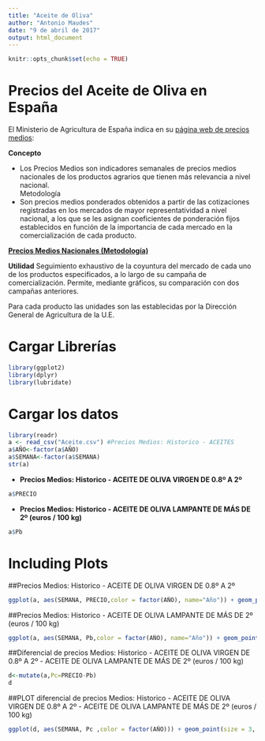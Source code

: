 ```yaml
---
title: "Aceite de Oliva"
author: "Antonio Maudes"
date: "9 de abril de 2017"
output: html_document
---
```



```r
knitr::opts_chunk$set(echo = TRUE)
```

# Precios del Aceite de Oliva en España

El Ministerio de Agricultura de España indica en su [página web de precios medios](http://www.mapama.gob.es/es/estadistica/temas/estadisticas-agrarias/economia/precios-medios-nacionales/pmn_tabla.asp):

<div class ="cool.Border">

**Concepto**

- Los Precios Medios son indicadores semanales de precios medios nacionales de los productos agrarios que tienen más relevancia a nivel nacional.  
Metodología
- Son precios medios ponderados obtenidos a partir de las cotizaciones registradas en los mercados de mayor representatividad a nivel nacional, a los que se les asignan coeficientes de ponderación fijos establecidos en función de la importancia de cada mercado en la comercialización de cada producto.  

**[Precios Medios Nacionales (Metodología)](http://www.mapama.gob.es/estadistica/pags/precios-medios-nacionales/Metodologia.pdf)**

**Utilidad**
Seguimiento exhaustivo de la coyuntura del mercado de cada uno de los productos especificados, a lo largo de su campaña de comercialización. Permite, mediante gráficos, su comparación con dos campañas anteriores.

Para cada producto las unidades son las establecidas por la Dirección General de Agricultura de la U.E. 

</div>

# Cargar Librerías

```r
library(ggplot2)
library(dplyr)
library(lubridate)
```


# Cargar los datos


```r
library(readr)
a <- read_csv("Aceite.csv") #Precios Medios: Historico - ACEITES
a$AÑO<-factor(a$AÑO)
a$SEMANA<-factor(a$SEMANA)
str(a)
```

- **Precios Medios: Historico - ACEITE DE OLIVA VIRGEN DE 0.8º A 2º**
```r
a$PRECIO
```



- **Precios Medios: Historico - ACEITE DE OLIVA LAMPANTE DE MÁS DE 2º (euros / 100 kg)**
```r
a$Pb
```

# Including Plots


##Precios Medios: Historico - ACEITE DE OLIVA VIRGEN DE 0.8º A 2º

```r
ggplot(a, aes(SEMANA, PRECIO,color = factor(AÑO), name="Año")) + geom_point(size = 2) + ggtitle("Precios Medios: Historico - ACEITE DE OLIVA VIRGEN DE 0.8º A 2º") + theme(plot.title = element_text(hjust = 0.5)) + scale_color_discrete(name = "Año") + xlab("Número de semana (1-52)") + ylab("Precio (euros / 100 kg)") 
```


##Precios Medios: Historico - ACEITE DE OLIVA LAMPANTE DE MÁS DE 2º (euros / 100 kg)

```r
ggplot(a, aes(SEMANA, Pb,color = factor(AÑO), name="Año")) + geom_point(size = 2) + ggtitle("Precios Medios: Historico - ACEITE DE OLIVA LAMPANTE DE MÁS DE 2º") + theme(plot.title = element_text(hjust = 0.5)) + scale_color_discrete(name = "Año") + xlab("Número de semana (1-52)") + ylab("Precio (euros / 100 kg)") 
```

##Diferencial de precios Medios: Historico - ACEITE DE OLIVA VIRGEN DE 0.8º A 2º - ACEITE DE OLIVA LAMPANTE DE MÁS DE 2º (euros / 100 kg)

```r
d<-mutate(a,Pc=PRECIO-Pb)
d
```


##PLOT diferencial de precios Medios: Historico - ACEITE DE OLIVA VIRGEN DE 0.8º A 2º - ACEITE DE OLIVA LAMPANTE DE MÁS DE 2º (euros / 100 kg)

```r
ggplot(d, aes(SEMANA, Pc ,color = factor(AÑO))) + geom_point(size = 3, alpha = .8) + ggtitle("Diferencial Precios Medios: Historico - ACEITE VIRGEN  - ACEITE LAMPANTE") + theme(plot.title = element_text(hjust = 0.5)) + scale_color_discrete(name = "Año") + xlab("Número de semana (1-52)") + ylab("Precio (euros / 100 kg)") 
```

